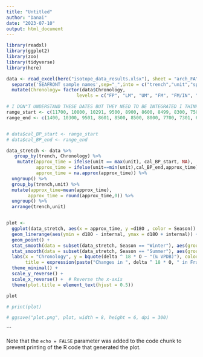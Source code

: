 ```yaml
---
title: "Untitled"
author: "Danai"
date: "2023-07-10"
output: html_document
---
```



```r
library(readxl)
library(ggplot2)
library(zoo)
library(tidyverse)
library(here)
```


```r
data <- read_excel(here("isotope_data_results.xlsx"), sheet = "arch_FA") %>% 
  separate('SEAFRONT sample names',sep="_",into = c("trench","unit","specimen"),remove = FALSE) %>% 
  mutate(Chronology= factor(data$Chronology,
                          levels = c("FP", "LM", "UM", "FM", "FM/IN", "IN", "EN", "EN-MN", "MN", "LN", "FN"))) # I moved this line about factor order to here

# I DON"T UNDERSTAND THESE DATES BUT THEY NEED TO BE INTEGRATED I THINK?
range_start <- c(11700, 10800, 10291, 9500, 8900, 8600, 8499, 8300, 7500, 7300, 6100) 
range_end <- c(1400, 10300, 9501, 8601, 8500, 8500, 8000, 7700, 7301, 6600, 5700)


# data$cal_BP_start <- range_start
# data$cal_BP_end <- range_end

data_stretch <- data %>% 
   group_by(trench, Chronology) %>%
    mutate(approx_time = ifelse(unit == max(unit), cal_BP_start, NA),
           approx_time = ifelse(unit==min(unit),cal_BP_end,approx_time),
           approx_time = na.approx(approx_time)) %>%
  ungroup() %>% 
  group_by(trench,unit) %>% 
  mutate(approx_time=mean(approx_time),
        approx_time = round(approx_time,0)) %>% 
  ungroup() %>% 
  arrange(trench,unit)


plot <-
  ggplot(data_stretch, aes(x = approx_time, y =d18O , color = Season)) +
  geom_linerange(aes(ymin = d18O - internal, ymax = d18O + internal)) +
  geom_point() +
  stat_smooth(data = subset(data_stretch, Season == "Winter"), aes(group = Season), method = "loess", se = TRUE, span = 0.5) +
  stat_smooth(data = subset(data_stretch, Season == "Summer"), aes(group = Season), method = "loess", se = TRUE, span = 0.5) +
  labs(x = "Chronology", y = bquote(delta ^ 18 * O ~ "(‰ VPDB)"), color = "Season",
       title = expression(paste("Changes in ", delta ^ 18 * O, " in Franchthi cave"))) +
  theme_minimal() +
  scale_y_reverse() +
  scale_x_reverse() +  # Reverse the x-axis
  theme(plot.title = element_text(hjust = 0.5))

plot

# print(plot)

# ggsave("plot.png", plot, width = 8, height = 6, dpi = 300)


```
```

Note that the `echo = FALSE` parameter was added to the code chunk to prevent printing of the R code that generated the plot.
